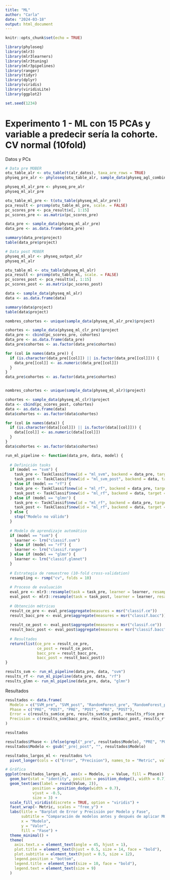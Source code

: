 ```yaml
---
title: "ML"
author: "Carla"
date: "2024-03-18"
output: html_document
---
```


```r
knitr::opts_chunk$set(echo = TRUE)

library(phyloseq)
library(mlr3)
library(mlr3learners)
library(mlr3tuning)
library(mlr3pipelines)
library(ranger)
library(tidyr)
library(dplyr)
library(viridis)
library(viridisLite)
library(ggplot2)

set.seed(1234)
```

# Experimento 1 - ML con 15 PCAs y variable a predecir sería la cohorte. CV normal (10fold)

Datos y PCs
```r
# Data pre MOBER 
otu_table_alr <- otu_table(t(alr_datos), taxa_are_rows = TRUE)
physeq_pre_alr <- phyloseq(otu_table_alr, sample_data(physeq_agl_combined_t))

physeq_ml_alr_pre <- physeq_pre_alr
physeq_ml_alr_pre

otu_table_ml_pre <- t(otu_table(physeq_ml_alr_pre))
pca_result <- prcomp(otu_table_ml_pre, scale. = FALSE)
pc_scores_pre <- pca_result$x[, 1:15]
pc_scores_pre <- as.matrix(pc_scores_pre)

data_pre <- sample_data(physeq_ml_alr_pre)
data_pre <- as.data.frame(data_pre)

summary(data_pre$project)
table(data_pre$project)

# Data post MOBER 
physeq_ml_alr <- physeq_output_alr
physeq_ml_alr

otu_table_ml <- otu_table(physeq_ml_alr)
pca_result <- prcomp(otu_table_ml, scale. = FALSE)
pc_scores_post <- pca_result$x[, 1:15]
pc_scores_post <- as.matrix(pc_scores_post)

data <- sample_data(physeq_ml_alr)
data <- as.data.frame(data)

summary(data$project)
table(data$project)
```

```r
nombres_cohortes <- unique(sample_data(physeq_ml_alr_pre)$project)

cohortes <- sample_data(physeq_ml_clr_pre)$project
data_pre <- cbind(pc_scores_pre, cohortes)
data_pre <- as.data.frame(data_pre)
data_pre$cohortes <- as.factor(data_pre$cohortes)

for (col in names(data_pre)) {
  if (is.character(data_pre[[col]]) || is.factor(data_pre[[col]])) {
    data_pre[[col]] <- as.numeric(data_pre[[col]])
  }
}
data_pre$cohortes <- as.factor(data_pre$cohortes)


nombres_cohortes <- unique(sample_data(physeq_ml_alr)$project)

cohortes <- sample_data(physeq_ml_clr)$project
data <- cbind(pc_scores_post, cohortes)
data <- as.data.frame(data)
data$cohortes <- as.factor(data$cohortes)

for (col in names(data)) {
  if (is.character(data[[col]]) || is.factor(data[[col]])) {
    data[[col]] <- as.numeric(data[[col]])
  }
}
data$cohortes <- as.factor(data$cohortes)
```

```r
run_ml_pipeline <- function(data_pre, data, model) {
  
  # Definición tasks
  if (model == "svm") {
    task_pre <- TaskClassif$new(id = "ml_svm", backend = data_pre, target = "cohortes")
    task_post <- TaskClassif$new(id = "ml_svm_post", backend = data, target = "cohortes")
  } else if (model == "rf") {
    task_pre <- TaskClassif$new(id = "ml_rf", backend = data_pre, target = "cohortes")
    task_post <- TaskClassif$new(id = "ml_rf", backend = data, target = "cohortes")
  } else if (model == "glmn") {
    task_pre <- TaskClassif$new(id = "ml_rf", backend = data_pre, target = "cohortes")
    task_post <- TaskClassif$new(id = "ml_rf", backend = data, target = "cohortes")
  } else {
    stop("Modelo no válido")
  }
  
  # Modelo de aprendizaje automático
  if (model == "svm") {
    learner <- lrn("classif.svm")
  } else if (model == "rf") {
    learner <- lrn("classif.ranger")
  } else if (model == "glmn") {
    learner <- lrn("classif.glmnet")
  }
  
  # Estrategia de remuestreo (10-fold cross-validation)
  resampling <- rsmp("cv", folds = 10)
  
  # Proceso de evaluación
  eval_pre <- mlr3::resample(task = task_pre, learner = learner, resampling = resampling)
  eval_post <- mlr3::resample(task = task_post, learner = learner, resampling = resampling)
  
  # Obtención métricas
  result_ce_pre <- eval_pre$aggregate(measures = msr("classif.ce"))
  result_bacc_pre <- eval_pre$aggregate(measures = msr("classif.bacc"))
  
  result_ce_post <- eval_post$aggregate(measures = msr("classif.ce"))
  result_bacc_post <- eval_post$aggregate(measures = msr("classif.bacc"))
  
  # Resultados
  return(list(ce_pre = result_ce_pre, 
              ce_post = result_ce_post, 
              bacc_pre = result_bacc_pre, 
              bacc_post = result_bacc_post))
}

results_svm <- run_ml_pipeline(data_pre, data, "svm")
results_rf <- run_ml_pipeline(data_pre, data, "rf")
results_glmn <- run_ml_pipeline(data_pre, data, "glmn")
```

Resultados
```r
resultados <- data.frame(
  Modelo = c("SVM_pre", "SVM_post", "RandomForest_pre", "RandomForest_post", "GLMNet_pre", "GLMNet_post"),
  Phase = c("PRE", "POST", "PRE", "POST", "PRE", "POST"),
  Error = c(results_svm$ce_pre, results_svm$ce_post, results_rf$ce_pre, results_rf$ce_post, results_glmn$ce_pre, results_glmn$ce_post),
  Precision = c(results_svm$bacc_pre, results_svm$bacc_post, results_rf$bacc_pre, results_rf$bacc_post, results_glmn$bacc_pre, results_glmn$bacc_post)
)

resultados
``` 

```r
resultados$Phase <- ifelse(grepl("_pre", resultados$Modelo), "PRE", "POST")
resultados$Modelo <- gsub("_pre|_post", "", resultados$Modelo)

resultados_largos_ml <- resultados %>%
  pivot_longer(cols = c("Error", "Precision"), names_to = "Metric", values_to = "Value")

# Gráfica
ggplot(resultados_largos_ml, aes(x = Modelo, y = Value, fill = Phase)) +
  geom_bar(stat = "identity", position = position_dodge(), width = 0.7) +
  geom_text(aes(label = round(Value, 2)), 
            position = position_dodge(width = 0.7), 
            vjust = -0.5, 
            size = 3) +
  scale_fill_viridis(discrete = TRUE, option = "viridis") +
  facet_wrap(~ Metric, scales = "free_y") +
  labs(title = "Barplot de Error y Precisión por Modelo y Fase",
       subtitle = "Comparación de modelos antes y después de aplicar MOBER",
       x = "Modelo", 
       y = "Valor", 
       fill = "Fase") +
  theme_minimal() +
  theme(
    axis.text.x = element_text(angle = 45, hjust = 1),
    plot.title = element_text(hjust = 0.5, size = 14, face = "bold"),
    plot.subtitle = element_text(hjust = 0.5, size = 12),
    legend.position = "bottom",
    legend.title = element_text(size = 10, face = "bold"),
    legend.text = element_text(size = 9)
  )
```